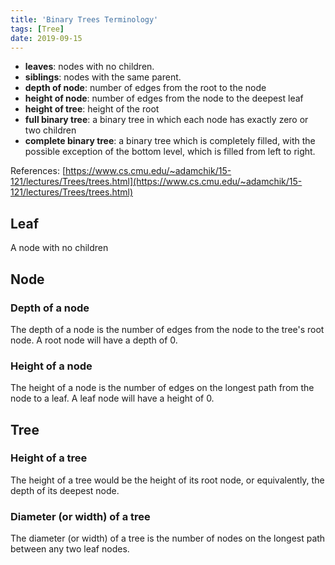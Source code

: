 ```yaml
---
title: 'Binary Trees Terminology'
tags: [Tree]
date: 2019-09-15
---
```


- **leaves**: nodes with no children.
- **siblings**: nodes with the same parent.
- **depth of node**: number of edges from the root to the node
- **height of node**: number of edges from the node to the deepest leaf
- **height of tree**: height of the root
- **full binary tree**: a binary tree in which each node has exactly zero or two children
- **complete binary tree**: a binary tree which is completely filled, with the possible
  exception of the bottom level, which is filled from left to right.

References: [https://www.cs.cmu.edu/~adamchik/15-121/lectures/Trees/trees.html](https://www.cs.cmu.edu/~adamchik/15-121/lectures/Trees/trees.html)

## Leaf

A node with no children

## Node

### Depth of a node

The depth of a node is the number of edges from the node to the
tree's root node. A root node will have a depth of 0.

### Height of a node

The height of a node is the number of edges on the longest path from
the node to a leaf. A leaf node will have a height of 0.

## Tree

### Height of a tree

The height of a tree would be the height of its root node, or equivalently, the depth of its deepest node.

### Diameter (or width) of a tree

The diameter (or width) of a tree is the number of nodes on the longest path between any two leaf nodes.
